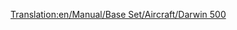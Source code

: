 [[Translation:en/Manual/Base Set/Aircraft/Darwin 500]]

{{fr/Manual/Base Set/Aircraft/Avion|Nom=Darwin 500
|Coût=38 964 (77 928)
|Vitesse=947 km/h (592 MPH)
|Entretien=6 187 (12 374)
|Conception=1982
|Vie=25
|Capacité=240 passagers & 25 sacs de courrier
|Description=Avion de ligne standard, préférant les grands aéroports.
|Réalité=[https://www.wikipedia.org/wiki/fr:Boeing 767 Boeing 767]
}}